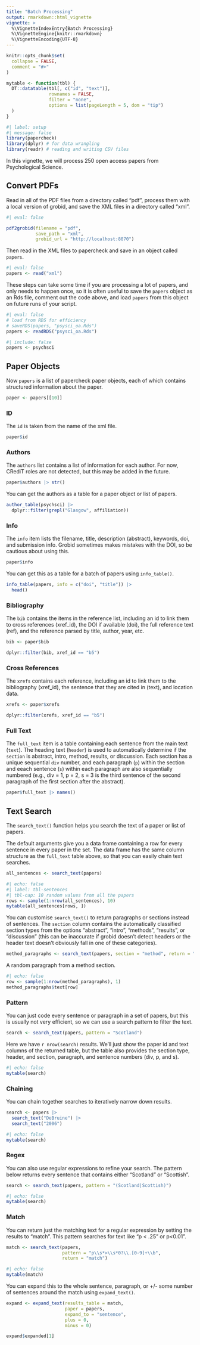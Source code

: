 ```yaml
---
title: "Batch Processing"
output: rmarkdown::html_vignette
vignette: >
  %\VignetteIndexEntry{Batch Processing}
  %\VignetteEngine{knitr::rmarkdown}
  %\VignetteEncoding{UTF-8}
---
```


```r
knitr::opts_chunk$set(
  collapse = FALSE,
  comment = "#>"
)

mytable <- function(tbl) {
  DT::datatable(tbl[, c("id", "text")], 
                rownames = FALSE,
                filter = "none",
                options = list(pageLength = 5, dom = "tip")
  )
}
```

```r
#| label: setup
#| message: false
library(papercheck)
library(dplyr) # for data wrangling
library(readr) # reading and writing CSV files
```

In this vignette, we will process 250 open access papers from Psychological Science.

## Convert PDFs

Read in all of the PDF files from a directory called "pdf", process them with a local version of grobid, and save the XML files in a directory called "xml". 

```r
#| eval: false

pdf2grobid(filename = "pdf", 
           save_path = "xml", 
           grobid_url = "http://localhost:8070")
```

Then read in the XML files to papercheck and save in an object called `papers`. 

```r
#| eval: false
papers <- read("xml")
```

These steps can take some time if you are processing a lot of papers, and only needs to happen once, so it is often useful to save the `papers` object as an Rds file, comment out the code above, and load `papers` from this object on future runs of your script.

```r
#| eval: false
# load from RDS for efficiency
# saveRDS(papers, "psysci_oa.Rds")
papers <- readRDS("psysci_oa.Rds")
```

```r
#| include: false
papers <- psychsci
```


## Paper Objects

Now `papers` is a list of papercheck paper objects, each of which contains structured information about the paper.

```r
paper <- papers[[10]]
```

### ID

The `id` is taken from the name of the xml file.

```r
paper$id
```

### Authors

The `authors` list contains a list of information for each author. For now, CRediT roles are not detected, but this may be added in the future.

```r
paper$authors |> str()
```

You can get the authors as a table for a paper object or list of papers.

```r
author_table(psychsci) |> 
  dplyr::filter(grepl("Glasgow", affiliation))
```


### Info 

The `info` item lists the filename, title, description (abstract), keywords, doi, and submission info. Grobid sometimes makes mistakes with the DOI, so be cautious about using this.

```r
paper$info
```

You can get this as a table for a batch of papers using `info_table()`.

```r
info_table(papers, info = c("doi", "title")) |> 
  head()
```


### Bibliography

The `bib` contains the items in the reference list, including an id to link them to cross references (xref_id), the DOI if available (doi), the full reference text (ref), and the reference parsed by title, author, year, etc.

```r
bib <- paper$bib

dplyr::filter(bib, xref_id == "b5")
```

### Cross References

The `xrefs` contains each reference, including an id to link them to the bibliography (xref_id), the sentence that they are cited in (text), and location data.

```r
xrefs <- paper$xrefs

dplyr::filter(xrefs, xref_id == "b5")
```

### Full Text

The `full_text` item is a table containing each sentence from the main text (`text`). The heading text (`header`) is used to automatically determine if the `section` is abstract, intro, method, results, or discussion. Each section has a unique sequential `div` number, and each paragraph (`p`) within the section and eeach sentence (`s`) within each paragraph are also sequentially numbered (e.g., div = 1, p = 2, s = 3 is the third sentence of the second paragraph of the first section after the abstract).

```r
paper$full_text |> names()
```


## Text Search

The `search_text()` function helps you search the text of a paper or list of papers.

The default arguments give you a data frame containing a row for every sentence in every paper in the set. The data frame has the same column structure as the `full_text` table above, so that you can easily chain text searches.

```r
all_sentences <- search_text(papers)
```

```r
#| echo: false
#| label: tbl-sentences
#| tbl-cap: 10 random values from all the papers 
rows <- sample(1:nrow(all_sentences), 10)
mytable(all_sentences[rows, ])
```

You can customise `search_text()` to return paragraphs or sections instead of sentences. The `section` column contains the automatically classified section types from the options "abstract", "intro", "methods", "results", or "discussion" (this can be inaccurate if grobid doesn't detect headers or the header text doesn't obviously fall in one of these categories).

```r
method_paragraphs <- search_text(papers, section = "method", return = "paragraph")
```

A random paragraph from a method section.

```r
#| echo: false
row <- sample(1:nrow(method_paragraphs), 1)
method_paragraphs$text[row]
```

### Pattern

You can just code every sentence or paragraph in a set of papers, but this is usually not very efficient, so we can use a search pattern to filter the text.

```r
search <- search_text(papers, pattern = "Scotland")
```

Here we have `r nrow(search)` results. We'll just show the paper id and text columns of the returned table, but the table also provides the section type, header, and section, paragraph, and sentence numbers (div, p, and s).

```r
#| echo: false
mytable(search)
```

### Chaining

You can chain together searches to iteratively narrow down results.

```r
search <- papers |>
  search_text("DeBruine") |>
  search_text("2006")
```

```r
#| echo: false
mytable(search)
```

### Regex

You can also use regular expressions to refine your search. The pattern below returns every sentence that contains either "Scotland" or "Scottish".

```r
search <- search_text(papers, pattern = "(Scotland|Scottish)")
```

```r
#| echo: false
mytable(search)
```


### Match

You can return just the matching text for a regular expression by setting the results to "match". This pattern searches for text like "p < .25" or p<0.01". 

```r
match <- search_text(papers, 
                     pattern = "p\\s*>\\s*0?\\.[0-9]+\\b", 
                     return = "match")
```

```r
#| echo: false
mytable(match)
```

You can expand this to the whole sentence, paragraph, or +/- some number of sentences around the match using `expand_text()`.

```r
expand <- expand_text(results_table = match, 
                      paper = papers,
                      expand_to = "sentence",
                      plus = 0,
                      minus = 0)

expand$expanded[1]
```

